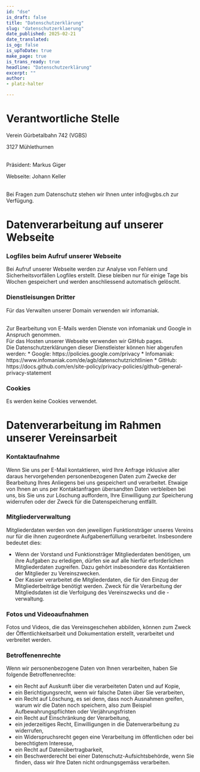```yaml
---
id: "dse"
is_draft: false
title: "Datenschutzerklärung"
slug: "datenschutzerklaerung"
date_published: 2025-02-21
date_translated:
is_og: false
is_upToDate: true
make_page: true
is_trans_ready: true
headline: "Datenschutzerklärung"
excerpt: ""
author:
- platz-halter

---
```


# Verantwortliche Stelle
Verein Gürbetalbahn 742 (VGBS)

3127 Mühlethurnen
  
<br />
Präsident: Markus Giger

Webseite: Johann Keller

<br />
Bei Fragen zum Datenschutz stehen wir Ihnen unter info@vgbs.ch zur Verfügung.

# Datenverarbeitung auf unserer Webseite

### Logfiles beim Aufruf unserer Webseite
Bei Aufruf unserer Webseite werden zur Analyse von Fehlern und Sicherheitsvorfällen Logfiles erstellt. Diese bleiben nur für einige Tage bis Wochen gespeichert und werden anschliessend automatisch gelöscht.

### Dienstleisungen Dritter
Für das Verwalten unserer Domain verwenden wir infomaniak.  

<br />
Zur Bearbeitung von E-Mails werden Dienste von infomaniak und Google in Anspruch genommen.  

<br />
Für das Hosten unserer Webseite verwenden wir GitHub pages.  

<br />
Die Datenschutzerklärungen dieser Dienstleister können hier abgerufen werden:
* Google: https://policies.google.com/privacy
* Infomaniak: https://www.infomaniak.com/de/agb/datenschutzrichtlinien
* GitHub: https://docs.github.com/en/site-policy/privacy-policies/github-general-privacy-statement

### Cookies
Es werden keine Cookies verwendet.

# Datenverarbeitung im Rahmen unserer Vereinsarbeit

### Kontaktaufnahme
Wenn Sie uns per E-Mail kontaktieren, wird Ihre Anfrage inklusive aller daraus hervorgehenden personenbezogenen Daten zum Zwecke der Bearbeitung Ihres Anliegens bei uns gespeichert und verarbeitet.
Etwaige von Ihnen an uns per Kontaktanfragen übersandten Daten verbleiben bei uns, bis Sie uns zur Löschung auffordern, Ihre Einwilligung zur Speicherung widerrufen oder der Zweck für die Datenspeicherung entfällt.

### Mitgliederverwaltung
Mitgliederdaten werden von den jeweiligen Funktionsträger unseres Vereins nur für die ihnen zugeordnete Aufgabenerfüllung verarbeitet. Insbesondere bedeutet dies:
* Wenn der Vorstand und Funktionsträger Mitgliederdaten benötigen, um ihre Aufgaben zu erledigen, dürfen sie auf alle hierfür erforderlichen Mitgliederdaten zugreifen. Dazu gehört insbesondere das Kontaktieren der Mitglieder zu Vereinszwecken.
* Der Kassier verarbeitet die Mitgliederdaten, die für den Einzug der Mitgliederbeiträge benötigt werden.
Zweck für die Verarbeitung der Mitgliedsdaten ist die Verfolgung des Vereinszwecks und die -verwaltung. 

### Fotos und Videoaufnahmen
Fotos und Videos, die das Vereinsgeschehen abbilden, können zum Zweck der Öffentlichkeitsarbeit und Dokumentation erstellt, verarbeitet und verbreitet werden. 

### Betroffenenrechte
Wenn wir personenbezogene Daten von Ihnen verarbeiten, haben Sie folgende Betroffenenrechte:
* ein Recht auf Auskunft über die verarbeiteten Daten und auf Kopie,
* ein Berichtigungsrecht, wenn wir falsche Daten über Sie verarbeiten,
* ein Recht auf Löschung, es sei denn, dass noch Ausnahmen greifen, warum wir die Daten noch speichern, also zum Beispiel Aufbewahrungspflichten oder Verjährungsfristen
* ein Recht auf Einschränkung der Verarbeitung,
* ein jederzeitiges Recht, Einwilligungen in die Datenverarbeitung zu widerrufen,
* ein Widerspruchsrecht gegen eine Verarbeitung im öffentlichen oder bei berechtigtem Interesse,
* ein Recht auf Datenübertragbarkeit,
* ein Beschwerderecht bei einer Datenschutz-Aufsichtsbehörde, wenn Sie finden, dass wir Ihre Daten nicht ordnungsgemäss verarbeiten.


